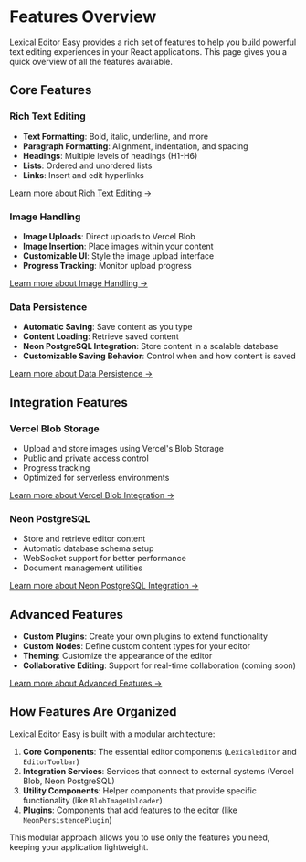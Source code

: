 # Features Overview

Lexical Editor Easy provides a rich set of features to help you build powerful text editing experiences in your React applications. This page gives you a quick overview of all the features available.

## Core Features

### Rich Text Editing

- **Text Formatting**: Bold, italic, underline, and more
- **Paragraph Formatting**: Alignment, indentation, and spacing
- **Headings**: Multiple levels of headings (H1-H6)
- **Lists**: Ordered and unordered lists
- **Links**: Insert and edit hyperlinks

[Learn more about Rich Text Editing →](/features/rich-text)

### Image Handling

- **Image Uploads**: Direct uploads to Vercel Blob
- **Image Insertion**: Place images within your content
- **Customizable UI**: Style the image upload interface
- **Progress Tracking**: Monitor upload progress

[Learn more about Image Handling →](/features/image-handling)

### Data Persistence

- **Automatic Saving**: Save content as you type
- **Content Loading**: Retrieve saved content
- **Neon PostgreSQL Integration**: Store content in a scalable database
- **Customizable Saving Behavior**: Control when and how content is saved

[Learn more about Data Persistence →](/features/persistence)

## Integration Features

### Vercel Blob Storage

- Upload and store images using Vercel's Blob Storage
- Public and private access control
- Progress tracking
- Optimized for serverless environments

[Learn more about Vercel Blob Integration →](/integration/vercel-blob)

### Neon PostgreSQL

- Store and retrieve editor content
- Automatic database schema setup
- WebSocket support for better performance
- Document management utilities

[Learn more about Neon PostgreSQL Integration →](/integration/neon-postgres)

## Advanced Features

- **Custom Plugins**: Create your own plugins to extend functionality
- **Custom Nodes**: Define custom content types for your editor
- **Theming**: Customize the appearance of the editor
- **Collaborative Editing**: Support for real-time collaboration (coming soon)

[Learn more about Advanced Features →](/features/advanced)

## How Features Are Organized

Lexical Editor Easy is built with a modular architecture:

1. **Core Components**: The essential editor components (`LexicalEditor` and `EditorToolbar`)
2. **Integration Services**: Services that connect to external systems (Vercel Blob, Neon PostgreSQL)
3. **Utility Components**: Helper components that provide specific functionality (like `BlobImageUploader`)
4. **Plugins**: Components that add features to the editor (like `NeonPersistencePlugin`)

This modular approach allows you to use only the features you need, keeping your application lightweight.
